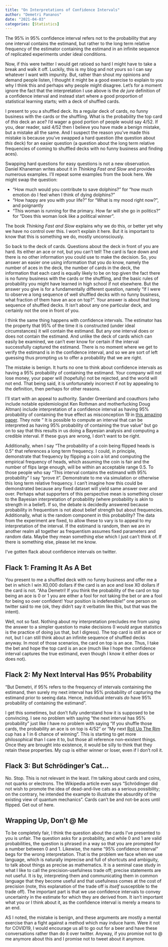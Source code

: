 ```yaml
---
title: "On Interpretations of Confidence Intervals"
author: "Demetri Pananos"
date: "2021-04-03"
categories: [Statistics]
---
```


The 95% in 95% confidence interval refers not to the probability that any one interval contains the estimand, but rather to the long term relative frequency of the estimator containing the estimand in an infinite sequence of replicated experiments under ideal conditions.

Now, if this were twitter I would get ratioed so hard I might have to take a break and walk it off.  Luckily, this is my blog and not yours so I can say whatever I want with impunity. But, rather than shout my opinions and demand people listen, I thought it might be a good exercise to explain to you why I think this and perhaps why people might disagree.  Let's for a moment ignore the fact that the interpretation I use above is the *de jure* definition of a confidence interval and instead start where a good proportion of statistical learning starts; with a deck of shuffled cards.

I present to you a shuffled deck.  Its a regular deck of cards, no funny business with the cards or the shuffling.  What is the probability the top card of *this* deck an ace?  I'd wager a good portion of people would say 4/52.  If you, dear reader, said 4/52 then I believe you have made a benign mistake, but a mistake all the same. And I suspect the reason you've made this mistake is because you've swapped a hard question (the question about *this* deck) for an easier question (a question about the long term relative frequencies of coming to shuffled decks with no funny business and finding aces).

Swapping hard questions for easy questions is not a new observation.  Daniel Khaneman writes about it in *Thinking Fast and Slow* and provides numerous examples.  I'll repeat some examples from the book here. We might swap the question:

* "How much would you contribute to save dolphins?" for "how much emotion do I feel when I think of dying dolphins?"
* "How happy are you with your life?" for "What is my mood right now?", and poignantly 
* "This woman is running for the primary.  How far will she go in politics?" for "Does this woman look like a political winner".  

The book *Thinking Fast and Slow* explains why we do this, or better yet why we have no control over this.  I won't explain it here.  But it is important to know that this is something we do, mostly unconsciously.  

So back to the deck of cards.  Questions about the deck in front of you are hard.  Its either an ace or not, but you can't tell!  The card is face down and there is no other information you could use to make the decision.  So, you answer an easier one using information that you do know, namely the number of aces in the deck, the number of cards in the deck, the information that each card is equally likely to be on top given the fact there is no funny business with the cards or the shuffling, and the basic rules of probability you might have learned in high school if not elsewhere.  But the answer you give is for a fundamentally different question, namely "If I were to observe a long sequence of well shuffled decks with no funny business, what fraction of them have an ace on top?". Your answer is about that long sequence of shuffled decks.  It isn't about any one particular deck, and certainly not the one in front of you.

I think the same thing happens with confidence intervals.  The estimator has the property that 95% of the time it is constructed (under ideal circumstances) it will contain the estimand.  But any one interval does or does not contain the estimand.  And unlike the deck of cards which can easily be examined, we can't ever know for certain if the interval successfully captured the estimand.  There is no moment where we get to verify the estimand is in the confidence interval, and so we are sort of left guessing thus prompting us to offer a probability that we are right.

The mistake is benign.  It hurts no one to think about confidence intervals as having a 95% probability of containing the estimand.  Your company will not lose money, your paper will (hopefully) not be rejected, and the world will not end.  That being said, it is unfortunately incorrect if not by appealing to the definition, then perhaps for other reasons.

I'll start with an appeal to authority.  Sander Greenland and coauthors (who include notable epidemiologist Ken Rothman and motherfucking Doug Altman) include interpretation of a confidence interval as having 95% probability of containing the true effect as misconception 19 in [this amazing paper](https://link.springer.com/content/pdf/10.1007/s10654-016-0149-3.pdf).  They note " It is possible to compute an interval that can be interpreted as having 95% probability of containing the true value" but go on to say that this results in us doing a Bayesian analysis and computing a credible interval.  If these guys are wrong, I don't want to be right.

Additionally, when I say "The probability of a coin being flipped heads is 0.5" that references a long term frequency.  I could, in principle, demonstrate that frequency by flipping a coin a lot and computing the empirical frequency of heads, which assuming the coin is fair and the number of flips large enough, will be within an acceptable range 0.5.  To those people who say "This interval contains the estimand with 95% probability" I say "prove it".  Demonstrate to me via simulation or otherwise this long term relative frequency.  I can't imagine how this could be demonstrated because any fixed dataset will yield same answer over and over.  Perhaps what supporters of this perspective mean is something closer to the Bayesian interpretation of probability (where probability is akin to strength in a belief).  If so, the debate is decidedly answered because probability in frequentism is not about belief strength but about frequencies.  Additionally, what is the random component in this probability?  The data from the experiment are fixed, to allow these to vary is to appeal to my interpretation of the interval.  If the estimand is random, then we are in another realm all together as frequentism assumes fixed parameters and random data.  Maybe they mean something else which I just can't think of. If there is something else, please let me know.

I've gotten flack about confidence intervals on twitter.

## Flack 1: Framing It As A Bet

You present to me a shuffled deck with no funny business and offer me a bet in which I win X0,000 dollars if the card is an ace and lose X0 dollars if the card is not.  "Aha Demetri!  If you think the probability of the card on top being an ace is 0 or 1 you are either a fool for not taking the bet or are a fool for being so over confident!  Your position is indefensible!" one person on twitter said to me (ok, they didn't say it verbatim like this, but that was the intent).

Well, not so fast.  Nothing about my interpretation precludes me from using the answer to a simpler question to make decisions (I would argue statistics is the practice of doing jus that, but I digress).  The top card is still an ace or not, but I can still think about an infinite sequence of shuffled decks anyway.  In most of those scenarios, the card on top is an ace.  Thus, I take the bet and hope the top card is an ace (much like I hope the confidence interval captures the true estimand, even though I know it either does or does not).

## Flack 2:  My Next Interval Has 95% Probability

"But Demetri, if 95% refers to the frequency of intervals containing the estimand, then surely my next interval has 95% probability of capturing the estimand prior to seeing data. Hence, individual intervals *do* have 95% probability of containing the estimand".  

I get this sometimes, but don't fully understand how it is supposed to be convincing. I see no problem with saying "the next interval has 95% probability" just like I have no problem with saying "If you shuffle those cards, the probability an ace is on top is 4/52" or "My next [Roll Up The Rim](https://en.wikipedia.org/wiki/Tim_Hortons#Roll_Up_the_Rim_to_Win_campaign) cup has a 1 in 6 chance of winning".  This is starting to get more philosophical than I care it to, but those all reference non-existent things.  Once they are brought into existence, it would be silly to think that they retain these properties. My cup is either winner or loser, even if I don't roll it.

## Flack 3:  But Schrödinger's Cat...

No.  Stop.  This is not relevant in the least.  I'm talking about cards and coins, not quarks or electrons.  The Wikipedia article even says "Schrödinger did not wish to promote the idea of dead-and-live cats as a serious possibility; on the contrary, he intended the example to illustrate the absurdity of the existing view of quantum mechanics".  Cards can't be and not-be aces until flipped.  Get out of here.


## Wrapping Up, Don't @ Me

To be completely fair, I think the question about the cards I've presented to you is unfair.  The question asks for a probability, and while 0 and 1 are valid probabilities, the question is phrased in a way so that you are prompted for a number between 0 and 1. Likewise, the name "95% confidence interval" begs for the wrong interpretation.  That is the problem we face when we use language, which is naturally imprecise and full of shortcuts and ambiguity, to talk about things as precise as mathematics.  It is a seminal case study in what I like to call the precision-usefulness trade off; precise statements are not useful.  It is by, interpreting them and communicating them in common language that they become useful and that usefulness comes at the cost of precision (note, this explanation of the trade off is *itself* susceptible to the trade off).  The important part is that we use confidence intervals to convey uncertainty in the estimate for which they are derived from.  It isn't important what you or I think about it, as the confidence interval is merely a means to an end.

AS I noted, the mistake is benign, and these arguments are mostly a mental exercise than a fight against a method which may induce harm.  Were it not for COVID19, I would encourage us all to go out for a beer and have these conversations rather than do it over twitter.  Anyway, if you promise not to @ me anymore about this and I promise not to tweet about it anymore.